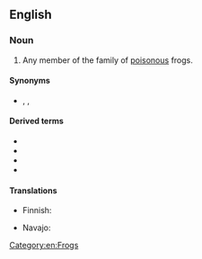 ==English==

===Noun===
{{wikipedia}}
{{en-noun}}

# Any member of the ''{{taxlink|Dendrobatidae|family|noshow=1}}'' family of [[poisonous]] frogs.

====Synonyms====
* {{sense|frog in Dendrobatidae}} {{l|en|poison arrow frog}}, {{vern|dart frog}}, {{vern|poison frog}}

====Derived terms====
* {{vern|green and black poison-dart frog}}
* {{vern|imitator poison-dart frog}}
* {{vern|strawberry poison-dart frog}}
* {{vern|yellow poison-dart}}

====Translations====
{{trans-top|frog of the family Dendrobatidae}}
* Finnish: {{t|fi|nuolimyrkkysammakko}}
{{trans-mid}}
* Navajo: {{t|nv|Shádiʼááhdę́ę́ʼ chʼał kʼaasdáhígíí}}
{{trans-bottom}}

[[Category:en:Frogs]]